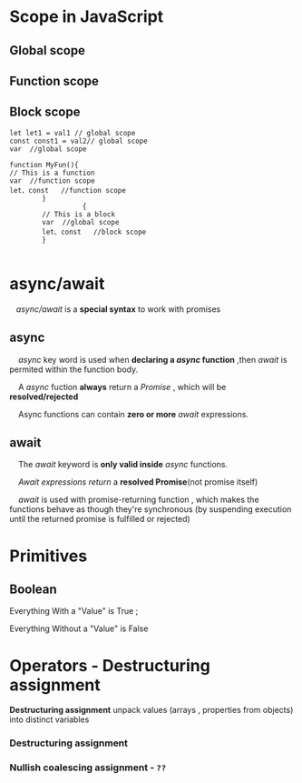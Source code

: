 # Scope in JavaScript
## Global scope
## Function scope
## Block scope

```
let let1 = val1 // global scope
const const1 = val2// global scope
var  //global scope

function MyFun(){
// This is a function
var  //function scope
let、const   //function scope
        }
                  {
        // This is a block
        var  //global scope
        let、const   //block scope
        }
    
```

# async/await
&nbsp;&nbsp;&nbsp;*async/await* is a **special syntax** to work with promises
## async
&nbsp;&nbsp;&nbsp; *async* key word is used when **declaring a *async* function** ,then *await* is permited within the function body.

 &nbsp;&nbsp;&nbsp; A *async* fuction **always** return a *Promise* , which will be **resolved/rejected**

 &nbsp;&nbsp;&nbsp; Async functions can contain **zero or more** *await* expressions.
 ## await
 &nbsp;&nbsp;&nbsp; The *await* keyword is **only valid inside** *async* functions.

 &nbsp;&nbsp;&nbsp; *Await expressions* *return* a **resolved Promise**(not promise itself)

 &nbsp;&nbsp;&nbsp; *await* is used with promise-returning function , which makes the functions behave as though they're synchronous (by suspending execution until the returned promise is fulfilled or rejected)
# Primitives
## Boolean
Everything With a "Value" is True ;

Everything Without a "Value" is False

# Operators - Destructuring assignment
**Destructuring assignment** unpack values (arrays , properties from objects) into distinct variables

### Destructuring assignment

### Nullish coalescing assignment -  `??`


 
